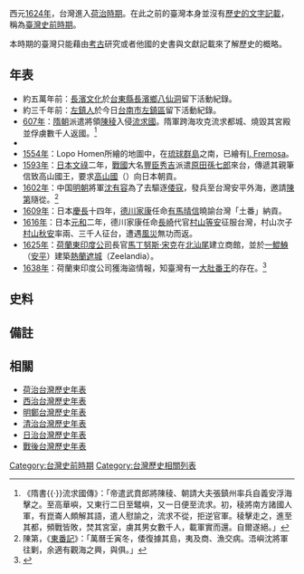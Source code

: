 {{expand|time=2014-10-05T06:07:13+00:00}}
西元[[1624年|1624年]]，台灣進入[[台灣荷治時期|荷治時期]]。在此之前的臺灣本身並沒有[[歷史記載|歷史的文字記載]]，稱為[[臺灣史前時期|臺灣史前時期]]。

本時期的臺灣只能藉由[[考古|考古]]研究或者他國的史書與文獻記載來了解歷史的概略。

== 年表 ==
{{台灣歷史}}
{{expand-section}}
* 約五萬年前：[[長濱文化|長濱文化]]於[[台東縣|台東縣]][[長濱鄉|長濱鄉]][[八仙洞|八仙洞]]留下活動紀錄。
* 約三千年前：[[左鎮人|左鎮人]]於今日[[台南市|台南市]][[左鎮區|左鎮區]]留下活動紀錄。
* [[607年|607年]]：[[隋朝|隋朝]]派遣將領[[陳稜|陳稜]]入侵[[流求國|流求國]]。隋軍跨海攻克流求都城、燒毀其宮殿並俘虜數千人返國。<ref>《隋書{{·}}流求國傳》：「帝遣武賁郎將陳稜、朝請大夫張鎮州率兵自義安浮海擊之。至高華嶼，又東行二日至鼊嶼，又一日便至流求。初，稜將南方諸國人軍，有崑崙人頗解其語，遣人慰諭之，流求不從，拒逆官軍。稜擊走之，進至其都，頻戰皆敗，焚其宮室，虜其男女數千人，載軍實而還。自爾遂絕。」</ref>{{efn|流求國是否即是台灣，並未有進一步之直接證據，因而於學界中尚存有爭議。}}
* {{fact|約一千年前：[[瑪家|瑪家]]部落已存在。}}
* [[1554年|1554年]]：Lopo Homen所繪的地圖中，在[[琉球群島|琉球群島]]之南，已繪有[[福爾摩沙|I. Fremosa]]。
* [[1593年|1593年]]：[[日本|日本]][[文祿|文祿]]二年，[[日本戰國時代|戰國]]大名[[豐臣秀吉|豐臣秀吉]]派遣[[原田孫七郎|原田孫七郎]]來台，傳遞其親筆信致高山國王，要求[[高山國|高山國]]（{{lang|ja|タカサグン}}）向日本朝貢。
* [[1602年|1602年]]：中国[[明朝|明朝]]將軍[[沈有容|沈有容]]為了去驅逐[[倭寇|倭寇]]，發兵至台灣安平外海，邀請[[陳第|陳第]]隨從。<ref>陳第，《[[東番記|東番記]]》：「萬曆壬寅冬，倭復據其島，夷及商、漁交病。浯嶼沈將軍往剿，余適有觀海之興，與俱。」</ref>
* [[1609年|1609年]]：日本[[慶長|慶長]]十四年，[[德川家康|德川家康]]任命[[有馬晴信|有馬晴信]]曉諭台灣「土番」納貢。
* [[1616年|1616年]]：日本[[元和_(日本)|元和]]二年，德川家康任命[[長崎|長崎]]代官[[村山等安|村山等安]]征服台灣，村山次子[[村山秋安|村山秋安]]率兩、三千人征台，遭遇[[風災|風災]]無功而返。
* [[1625年|1625年]]：[[荷蘭東印度公司|荷蘭東印度公司]]長官[[馬丁努斯·宋克|馬丁努斯·宋克]]在[[北汕尾|北汕尾]]建立商館，並於[[鯤鯓|一鯤鯓]]（[[安平區|安平]]）建築[[熱蘭遮城|熱蘭遮城]]（Zeelandia）。
* [[1638年|1638年]]：荷蘭東印度公司獲海盜情報，知臺灣有一[[大肚王國|大肚番王]]的存在。<ref>{{cite web|title=大肚番王傳奇|url=http://www.ianthro.tw/p/64|publisher=中央研究院民族所|deadurl=yes|archiveurl=https://web.archive.org/web/20160312234717/http://www.ianthro.tw/p/64|archivedate=2016-03-12|accessdate=2016-02-05}}</ref>

== 史料 ==
{{reflist}}
== 備註 ==
{{notelist|iger=}}
[[Category:台灣史前時期|Category:台灣史前時期]]
[[Category:台灣歷史相關列表|Category:台灣歷史相關列表]]

== 相關 ==
* [[荷治台灣歷史年表|荷治台灣歷史年表]]
* [[臺灣西班牙統治時期|西治台灣歷史年表]]
* [[明鄭台灣歷史年表|明鄭台灣歷史年表]]
* [[清治台灣歷史年表|清治台灣歷史年表]]
* [[日治台灣歷史年表|日治台灣歷史年表]]
* [[戰後台灣歷史年表|戰後台灣歷史年表]]